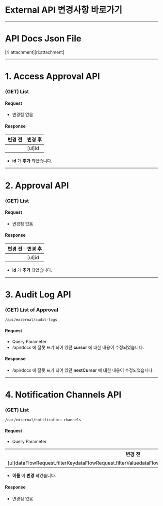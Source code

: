 # External API 변경사항 바로가기
---

# API Docs Json File
[ri:attachment][ri:attachment]

---

# 1. Access Approval API
### (GET) List
#### Request
* 변경점 없음

#### Response
|  **변경 전**  |  **변경 후**  |
| ---------- | ---------- |
|            | [ul]id     |

*  **id**  가  **추가** 되었습니다.

---

# 2. Approval API
### (GET) List
#### Request
* 변경점 없음

#### Response
|  **변경 전**  |  **변경 후**  |
| ---------- | ---------- |
|            | [ul]id     |

*  **id**  가  **추가** 되었습니다.

---

# 3. Audit Log API
### (GET) List of Approval
`/api/external/audit-logs`

#### Request
* Query Parameter
* /api/docs 에 잘못 표기 되어 있던  **cursor**  에 대한 내용이 수정되었습니다.

#### Response
* /api/docs 에 잘못 표기 되어 있던  **nextCursor**  에 대한 내용이 수정되었습니다.

---

# 4. Notification Channels API
### (GET) List
`/api/external/notification-channels`

#### Request
* Query Parameter

|  **변경 전**                                                                                               |  **변경 후**                               |
| ------------------------------------------------------------------------------------------------------- | --------------------------------------- |
| [ul]dataFlowRequest.filterKeydataFlowRequest.filterValuedataFlowRequest.sortKeydataFlowRequest.sortType | [ul]filterKeyfilterValuesortKeysortType |

*  **이름** 이  **변경** 되었습니다.

#### Response
* 변경점 없음

